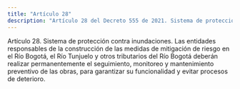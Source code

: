```yaml
---
title: "Artículo 28"
description: "Artículo 28 del Decreto 555 de 2021. Sistema de protección contra inundaciones."
---
```


Artículo 28. Sistema de protección contra inundaciones. Las entidades responsables de la construcción de las medidas de mitigación de riesgo en el Río Bogotá, el Río Tunjuelo y otros tributarios del Río Bogotá deberán realizar permanentemente el seguimiento, monitoreo y mantenimiento preventivo de las obras, para garantizar su funcionalidad y evitar procesos de deterioro.